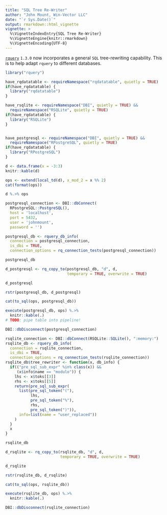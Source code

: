 ```yaml
---
title: "SQL Tree Re-Writer"
author: "John Mount, Win-Vector LLC"
date: "`r Sys.Date()`"
output: rmarkdown::html_vignette
vignette: >
  %\VignetteIndexEntry{SQL Tree Re-Writer}
  %\VignetteEngine{knitr::rmarkdown}
  %\VignetteEncoding{UTF-8}
---
```


[`rquery`](https://CRAN.R-project.org/package=rquery) `1.3.0` now incorporates a general `SQL` tree-rewriting capability.  This is to help adapt `rquery` to different databases.



```r
library("rquery")

have_rqdatatable <- requireNamespace("rqdatatable", quietly = TRUE) 
if(have_rqdatatable) {
  library("rqdatatable")
}

have_rsqlite <- requireNamespace("DBI", quietly = TRUE) && 
  requireNamespace("RSQLite", quietly = TRUE) 
if(have_rqdatatable) {
  library("RSQLite")
}


have_postgresql <- requireNamespace("DBI", quietly = TRUE) && 
  requireNamespace("RPostgreSQL", quietly = TRUE) 
if(have_rqdatatable) {
  library("RPostgreSQL")
}
```


```r
d <- data.frame(x = -3:3)
knitr::kable(d)
```

```r
ops <- extend(local_td(d), x_mod_2 = x %% 2)
cat(format(ops))
```

```r
d %.>% ops
```


```r
postgresql_connection <- DBI::dbConnect(
  RPostgreSQL::PostgreSQL(),
  host = 'localhost',
  port = 5432,
  user = 'johnmount',
  password = '')

postgresql_db <- rquery_db_info(
  connection = postgresql_connection,
  is_dbi = TRUE,
  connection_options = rq_connection_tests(postgresql_connection))

postgresql_db

d_postgresql <- rq_copy_to(postgresql_db, "d", d,
                           temporary = TRUE, overwrite = TRUE)

d_postgresql

rstr(postgresql_db, d_postgresql)

cat(to_sql(ops, postgresql_db))

execute(postgresql_db, ops) %.>%
  knitr::kable(.)
# TODO: pipe table into pipeline!

DBI::dbDisconnect(postgresql_connection)
```


```r
rsqlite_connection <- DBI::dbConnect(RSQLite::SQLite(), ":memory:")
rsqlite_db <- rquery_db_info(
  connection = rsqlite_connection,
  is_dbi = TRUE,
  connection_options = rq_connection_tests(rsqlite_connection))
rsqlite_db$tree_rewriter <- function(x, db_info) {
  if(("pre_sql_sub_expr" %in% class(x)) && 
     (x$info$name == "modulo")) {
    lhs <- x$toks[[3]]
    rhs <- x$toks[[5]]
    return(pre_sql_sub_expr(
      list(pre_sql_token("("),
           lhs,
           pre_sql_token("%"),
           rhs,
           pre_sql_token(")")),
      info=list(name = "user_replaced"))
    )
  }
  x
}

rsqlite_db

d_rsqlite <- rq_copy_to(rsqlite_db, "d", d,
                        temporary = TRUE, overwrite = TRUE)

d_rsqlite

rstr(rsqlite_db, d_rsqlite)

cat(to_sql(ops, rsqlite_db))

execute(rsqlite_db, ops) %.>%
  knitr::kable(.)

DBI::dbDisconnect(rsqlite_connection)
```


